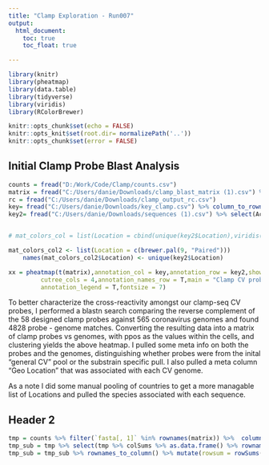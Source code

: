 ```yaml
---
title: "Clamp Exploration - Run007"
output: 
  html_document:
    toc: true
    toc_float: true

---
```


```r
library(knitr)
library(pheatmap)
library(data.table)
library(tidyverse)
library(viridis)
library(RColorBrewer)

knitr::opts_chunk$set(echo = FALSE)
knitr::opts_knit$set(root.dir= normalizePath('..'))
knitr::opts_chunk$set(error = FALSE)

```

Initial Clamp Probe Blast Analysis
---------------


```r

counts = fread("D:/Work/Code/Clamp/counts.csv")
matrix = fread("C:/Users/danie/Downloads/clamp_blast_matrix (1).csv") %>% as.data.frame() %>% column_to_rownames("qseqid")
rc = fread("C:/Users/danie/Downloads/clamp_output_rc.csv")
key= fread("C:/Users/danie/Downloads/key_clamp.csv") %>% column_to_rownames("Name")
key2= fread("C:/Users/danie/Downloads/sequences (1).csv") %>% select(Accession,Location,Species_mini) %>% right_join(colnames(matrix) %>% as.data.frame() %>% rename(Accession = ".")) %>% filter(Location!="#N/A") %>% column_to_rownames("Accession")


# mat_colors_col = list(Location = cbind(unique(key2$Location),viridis(length((unique(key2$Location))))))

mat_colors_col2 <- list(Location = c(brewer.pal(9, "Paired")))
    names(mat_colors_col2$Location) <- unique(key2$Location)

xx = pheatmap(t(matrix),annotation_col = key,annotation_row = key2,show_rownames = F,show_colnames = F,
         cutree_cols = 4,annotation_names_row = T,main = "Clamp CV probes vs CV genomes",annotation_colors = mat_colors_col2,
         annotation_legend = T,fontsize = 7)

```

To better characterize the cross-reactivity amongst our clamp-seq CV probes, I performed a blastn search comparing the reverse complement of the 58 designed clamp probes against 565 coronavirus genomes and found 4828 probe - genome matches. Converting the resulting data into a matrix of clamp probes vs genomes, with ppos as the values within the cells, and clustering yields the above heatmap. I pulled some meta info on both the probes and the genomes, distinguishing whether probes were from the inital "general CV" pool or the substrain specific pull. I also pulled a meta column "Geo Location" that was associated with each CV genome.

As a note I did some manual pooling of countries to get a more managable list of Locations and pulled the species associated with each sequence.

## Header 2


```r
tmp = counts %>% filter(`fasta[, 1]` %in% rownames(matrix)) %>%  column_to_rownames("fasta[, 1]")
tmp_sub = tmp %>% select(tmp %>% colSums %>% as.data.frame() %>% rownames_to_column()%>%  filter(. >=10) %>% select(rowname) %>% unlist() %>% as.character())
tmp_sub = tmp_sub %>% rownames_to_column() %>% mutate(rowsum = rowSums(.[2:23]))
```




